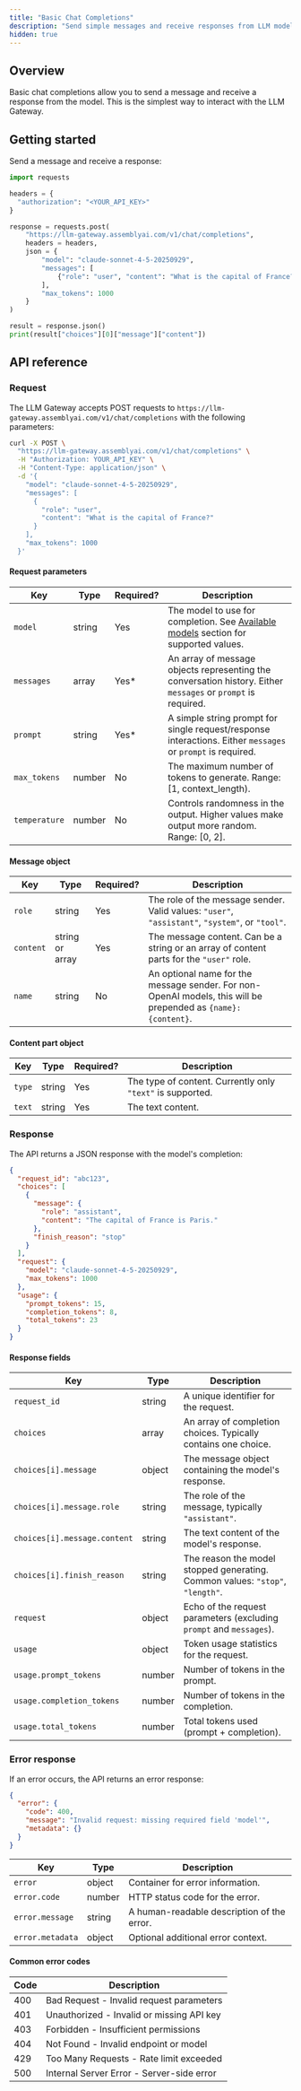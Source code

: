 ```yaml
---
title: "Basic Chat Completions"
description: "Send simple messages and receive responses from LLM models"
hidden: true
---
```


## Overview

Basic chat completions allow you to send a message and receive a response from the model. This is the simplest way to interact with the LLM Gateway.

## Getting started

Send a message and receive a response:

```python
import requests

headers = {
  "authorization": "<YOUR_API_KEY>"
}

response = requests.post(
    "https://llm-gateway.assemblyai.com/v1/chat/completions",
    headers = headers,
    json = {
        "model": "claude-sonnet-4-5-20250929",
        "messages": [
            {"role": "user", "content": "What is the capital of France?"}
        ],
        "max_tokens": 1000
    }
)

result = response.json()
print(result["choices"][0]["message"]["content"])
```

## API reference

### Request

The LLM Gateway accepts POST requests to `https://llm-gateway.assemblyai.com/v1/chat/completions` with the following parameters:

```bash
curl -X POST \
  "https://llm-gateway.assemblyai.com/v1/chat/completions" \
  -H "Authorization: YOUR_API_KEY" \
  -H "Content-Type: application/json" \
  -d '{
    "model": "claude-sonnet-4-5-20250929",
    "messages": [
      {
        "role": "user",
        "content": "What is the capital of France?"
      }
    ],
    "max_tokens": 1000
  }'
```

#### Request parameters

| Key | Type | Required? | Description |
|-----|------|-----------|-------------|
| `model` | string | Yes | The model to use for completion. See [Available models](/docs/llm-gateway#available-models) section for supported values. |
| `messages` | array | Yes* | An array of message objects representing the conversation history. Either `messages` or `prompt` is required. |
| `prompt` | string | Yes* | A simple string prompt for single request/response interactions. Either `messages` or `prompt` is required. |
| `max_tokens` | number | No | The maximum number of tokens to generate. Range: [1, context_length). |
| `temperature` | number | No | Controls randomness in the output. Higher values make output more random. Range: [0, 2]. |

#### Message object

| Key | Type | Required? | Description |
|-----|------|-----------|-------------|
| `role` | string | Yes | The role of the message sender. Valid values: `"user"`, `"assistant"`, `"system"`, or `"tool"`. |
| `content` | string or array | Yes | The message content. Can be a string or an array of content parts for the `"user"` role. |
| `name` | string | No | An optional name for the message sender. For non-OpenAI models, this will be prepended as `{name}: {content}`. |

#### Content part object

| Key | Type | Required? | Description |
|-----|------|-----------|-------------|
| `type` | string | Yes | The type of content. Currently only `"text"` is supported. |
| `text` | string | Yes | The text content. |

### Response

The API returns a JSON response with the model's completion:

```json
{
  "request_id": "abc123",
  "choices": [
    {
      "message": {
        "role": "assistant",
        "content": "The capital of France is Paris."
      },
      "finish_reason": "stop"
    }
  ],
  "request": {
    "model": "claude-sonnet-4-5-20250929",
    "max_tokens": 1000
  },
  "usage": {
    "prompt_tokens": 15,
    "completion_tokens": 8,
    "total_tokens": 23
  }
}
```

#### Response fields

| Key | Type | Description |
|-----|------|-------------|
| `request_id` | string | A unique identifier for the request. |
| `choices` | array | An array of completion choices. Typically contains one choice. |
| `choices[i].message` | object | The message object containing the model's response. |
| `choices[i].message.role` | string | The role of the message, typically `"assistant"`. |
| `choices[i].message.content` | string | The text content of the model's response. |
| `choices[i].finish_reason` | string | The reason the model stopped generating. Common values: `"stop"`, `"length"`. |
| `request` | object | Echo of the request parameters (excluding `prompt` and `messages`). |
| `usage` | object | Token usage statistics for the request. |
| `usage.prompt_tokens` | number | Number of tokens in the prompt. |
| `usage.completion_tokens` | number | Number of tokens in the completion. |
| `usage.total_tokens` | number | Total tokens used (prompt + completion). |

### Error response

If an error occurs, the API returns an error response:

```json
{
  "error": {
    "code": 400,
    "message": "Invalid request: missing required field 'model'",
    "metadata": {}
  }
}
```

| Key | Type | Description |
|-----|------|-------------|
| `error` | object | Container for error information. |
| `error.code` | number | HTTP status code for the error. |
| `error.message` | string | A human-readable description of the error. |
| `error.metadata` | object | Optional additional error context. |

#### Common error codes

| Code | Description |
|------|-------------|
| 400 | Bad Request - Invalid request parameters |
| 401 | Unauthorized - Invalid or missing API key |
| 403 | Forbidden - Insufficient permissions |
| 404 | Not Found - Invalid endpoint or model |
| 429 | Too Many Requests - Rate limit exceeded |
| 500 | Internal Server Error - Server-side error |